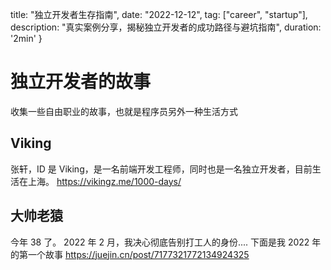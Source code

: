   title: "独立开发者生存指南",
  date: "2022-12-12",
  tag: ["career", "startup"],
  description: "真实案例分享，揭秘独立开发者的成功路径与避坑指南",
  duration: '2min'
}

# 独立开发者的故事

收集一些自由职业的故事，也就是程序员另外一种生活方式


## Viking

张轩，ID 是 Viking，是一名前端开发工程师，同时也是一名独立开发者，目前生活在上海。
https://vikingz.me/1000-days/

## 大帅老猿
今年 38 了。
2022 年 2 月，我决心彻底告别打工人的身份....
下面是我 2022 年的第一个故事
https://juejin.cn/post/7177321772134924325
